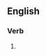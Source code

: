 ==English==

===Verb===
{{head|en|verb form}}

# {{present participle of|hang by a thread|lang=en|nocat=1}}